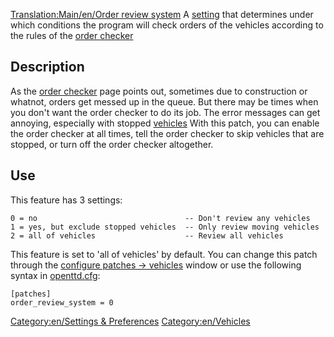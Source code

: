 [[Translation:Main/en/Order review system]]
A [[Main/en/Advanced Settings|setting]] that determines under which conditions the program will check orders of the vehicles according to the rules of the [[Main/en/Orders#Order checking|order checker]]

== Description ==

As the [[Main/en/Orders#Order checking|order checker]] page points out, sometimes due to construction or whatnot, orders get messed up in the queue.  But there may be times when you don't want the order checker to do its job.  The error messages can get annoying, especially with stopped [[Main/en/Vehicles|vehicles]]  With this patch, you can enable the order checker at all times, tell the order checker to skip vehicles that are stopped, or turn off the order checker altogether.

== Use ==

This feature has 3 settings:

 0 = no                                 -- Don't review any vehicles
 1 = yes, but exclude stopped vehicles  -- Only review moving vehicles
 2 = all of vehicles                    -- Review all vehicles

This feature is set to 'all of vehicles' by default. You can change this patch through the [[Main/en/Configuring patches/Vehicles|configure patches -> vehicles]] window or use the following syntax in [[Main/en/Openttd.cfg|openttd.cfg]]:

 [patches]
 order_review_system = 0

[[Category:en/Settings & Preferences]]
[[Category:en/Vehicles]]